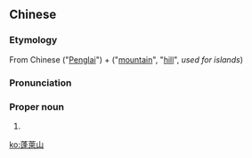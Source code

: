 {{also|蓬莱山}}
==Chinese==
{{zh-forms|s=蓬莱山|type=21}}

===Etymology===
From Chinese {{m|zh|蓬萊}} ("[[Penglai]]") + {{m|zh|山}} ("[[mountain]]", "[[hill]]", ''used for islands'')

===Pronunciation===
{{zh-pron
|m=Péngláishān
|cat=pn
}}

===Proper noun===
{{zh-proper noun}}

# {{synonym of|蓬萊|lang=zh}}

[[ko:蓬萊山]]